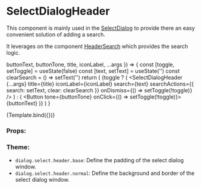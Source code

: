 
<Meta
  title="Components/Dialog/SelectDialogHeader"
  component={SelectDialogHeader}
/>

# SelectDialogHeader

This component is mainly used in the [SelectDialog](/docs/components-header-selectdialog--default-story) to provide there an easy convenient solution of adding a search.

It leverages on the component [HeaderSearch](/docs/components-header-headersearch--default-story) which provides the search logic.

  buttonText,
  buttonTone,
  title,
  iconLabel,
  ...args
}) => {
  const [toggle, setToggle] = useState(false)
  const [text, setText] = useState('')
  const clearSearch = () => setText('')
  return (
    <MenuProvider>
      {toggle ? (
        <SelectDialogHeader
          {...args}
          title={title}
          iconLabel={iconLabel}
          search={text}
          searchActions={{ search: setText, clear: clearSearch }}
          onDismiss={() => setToggle(!toggle)}
        />
      ) : (
        <Button tone={buttonTone} onClick={() => setToggle(!toggle)}>
          {buttonText}
        </Button>
      )}
    </MenuProvider>
  )
}

<Canvas>
  <Story
    name="Default"
    args={{
      title: 'Select Dialog Header',
      iconLabel: 'Open search',
      buttonText: 'Reset Notification',
      buttonTone: Tone.primary,
    }}
  >
    {Template.bind({})}
  </Story>
</Canvas>

### Props:

<ArgsTable story="Default" />

### Theme:

- `dialog.select.header.base`: Define the padding of the select dialog window.
- `dialog.select.header.normal`: Define the background and border of the select dialog window.
